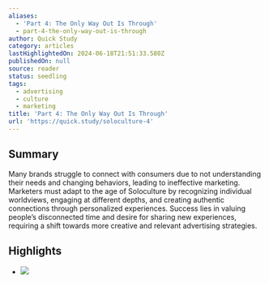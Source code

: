 ```yaml
---
aliases:
  - 'Part 4: The Only Way Out Is Through'
  - part-4-the-only-way-out-is-through
author: Quick Study
category: articles
lastHighlightedOn: 2024-06-18T21:51:33.580Z
publishedOn: null
source: reader
status: seedling
tags:
  - advertising
  - culture
  - marketing
title: 'Part 4: The Only Way Out Is Through'
url: 'https://quick.study/soloculture-4'
---
```

## Summary

Many brands struggle to connect with consumers due to not understanding their needs and changing behaviors, leading to ineffective marketing. Marketers must adapt to the age of Soloculture by recognizing individual worldviews, engaging at different depths, and creating authentic connections through personalized experiences. Success lies in valuing people’s disconnected time and desire for sharing new experiences, requiring a shift towards more creative and relevant advertising strategies.

## Highlights

- ![](https://images.squarespace-cdn.com/content/v1/62a783d6791ab95245363820/e6e2b322-1ca8-4106-ac83-a261a00fde38/Untitled+design+%281%29.png?format=2500w)
